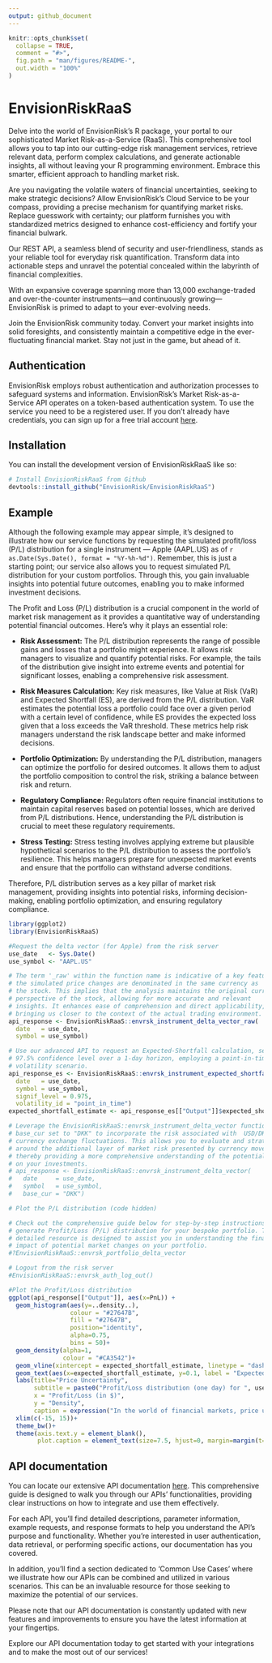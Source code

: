 ```yaml
---
output: github_document
---
```


<!-- README.md is generated from README.Rmd. Please edit that file -->

```r
knitr::opts_chunk$set(
  collapse = TRUE,
  comment = "#>",
  fig.path = "man/figures/README-",
  out.width = "100%"
)
```

# EnvisionRiskRaaS

<!-- badges: start -->
<!-- badges: end -->

Delve into the world of EnvisionRisk's R package, your portal to our sophisticated Market Risk-as-a-Service (RaaS). This comprehensive tool allows you to tap into our cutting-edge risk management services, retrieve relevant data, perform complex calculations, and generate actionable insights, all without leaving your R programming environment. Embrace this smarter, efficient approach to handling market risk.

Are you navigating the volatile waters of financial uncertainties, seeking to make strategic decisions? Allow EnvisionRisk's Cloud Service to be your compass, providing a precise mechanism for quantifying market risks. Replace guesswork with certainty; our platform furnishes you with standardized metrics designed to enhance cost-efficiency and fortify your financial bulwark.

Our REST API, a seamless blend of security and user-friendliness, stands as your reliable tool for everyday risk quantification. Transform data into actionable steps and unravel the potential concealed within the labyrinth of financial complexities.

With an expansive coverage spanning more than 13,000 exchange-traded and over-the-counter instruments—and continuously growing—EnvisionRisk is primed to adapt to your ever-evolving needs.

Join the EnvisionRisk community today. Convert your market insights into solid foresights, and consistently maintain a competitive edge in the ever-fluctuating financial market. Stay not just in the game, but ahead of it.

## Authentication
EnvisionRisk employs robust authentication and authorization processes to safeguard systems and information. EnvisionRisk's Market Risk-as-a-Service API operates on a token-based authentication system. To use the service you need to be a registered user. If you don't already have credentials, you can sign up for a free trial account [here](https://envisionrisk.shinyapps.io/user_management). 

## Installation

You can install the development version of EnvisionRiskRaaS like so:

``` r
# Install EnvisionRiskRaaS from Github
devtools::install_github("EnvisionRisk/EnvisionRiskRaaS")
```
## Example

Although the following example may appear simple, it's designed to illustrate how our service functions by requesting the simulated profit/loss (P/L) distribution for a single instrument — Apple (AAPL.US) as of `r as.Date(Sys.Date(), format = "%Y-%h-%d")`. Remember, this is just a starting point; our service also allows you to request simulated P/L distribution for your custom portfolios. Through this, you gain invaluable insights into potential future outcomes, enabling you to make informed investment decisions.  

The Profit and Loss (P/L) distribution is a crucial component in the world of market risk management as it provides a quantitative way of understanding potential financial outcomes. Here's why it plays an essential role:

* **Risk Assessment:** The P/L distribution represents the range of possible gains and losses that a portfolio might experience. It allows risk managers to visualize and quantify potential risks. For example, the tails of the distribution give insight into extreme events and potential for significant losses, enabling a comprehensive risk assessment.

* **Risk Measures Calculation:** Key risk measures, like Value at Risk (VaR) and Expected Shortfall (ES), are derived from the P/L distribution. VaR estimates the potential loss a portfolio could face over a given period with a certain level of confidence, while ES provides the expected loss given that a loss exceeds the VaR threshold. These metrics help risk managers understand the risk landscape better and make informed decisions.

* **Portfolio Optimization:** By understanding the P/L distribution, managers can optimize the portfolio for desired outcomes. It allows them to adjust the portfolio composition to control the risk, striking a balance between risk and return.

* **Regulatory Compliance:** Regulators often require financial institutions to maintain capital reserves based on potential losses, which are derived from P/L distributions. Hence, understanding the P/L distribution is crucial to meet these regulatory requirements.

* **Stress Testing:** Stress testing involves applying extreme but plausible hypothetical scenarios to the P/L distribution to assess the portfolio's resilience. This helps managers prepare for unexpected market events and ensure that the portfolio can withstand adverse conditions.

Therefore, P/L distribution serves as a key pillar of market risk management, providing insights into potential risks, informing decision-making, enabling portfolio optimization, and ensuring regulatory compliance.

```r
library(ggplot2)
library(EnvisionRiskRaaS)

#Request the delta vector (for Apple) from the risk server
use_date   <- Sys.Date()
use_symbol <- "AAPL.US"

# The term '_raw' within the function name is indicative of a key feature: 
# the simulated price changes are denominated in the same currency as 
# the stock. This implies that the analysis maintains the original currency 
# perspective of the stock, allowing for more accurate and relevant 
# insights. It enhances ease of comprehension and direct applicability, 
# bringing us closer to the context of the actual trading environment.
api_response <- EnvisionRiskRaaS::envrsk_instrument_delta_vector_raw(
  date   = use_date, 
  symbol = use_symbol)

# Use our advanced API to request an Expected-Shortfall calculation, set at a 
# 97.5% confidence level over a 1-day horizon, employing a point-in-time 
# volatility scenario.
api_response_es <- EnvisionRiskRaaS::envrsk_instrument_expected_shortfall_raw(
  date   = use_date, 
  symbol = use_symbol,
  signif_level = 0.975,
  volatility_id = "point_in_time")
expected_shortfall_estimate <- api_response_es[["Output"]]$expected_shortfall

# Leverage the EnvisionRiskRaaS::envrsk_instrument_delta_vector function with 
# base_cur set to "DKK" to incorporate the risk associated with  USD/DKK 
# currency exchange fluctuations. This allows you to evaluate and strategize 
# around the additional layer of market risk presented by currency movements, 
# thereby providing a more comprehensive understanding of the potential impacts 
# on your investments.
# api_response <- EnvisionRiskRaaS::envrsk_instrument_delta_vector(
#   date     = use_date, 
#   symbol   = use_symbol,
#   base_cur = "DKK")

# Plot the P/L distribution (code hidden)

# Check out the comprehensive guide below for step-by-step instructions on how to 
# generate Profit/Loss (P/L) distribution for your bespoke portfolio. This 
# detailed resource is designed to assist you in understanding the financial 
# impact of potential market changes on your portfolio.
#?EnvisionRiskRaaS::envrsk_portfolio_delta_vector

# Logout from the risk server
#EnvisionRiskRaaS::envrsk_auth_log_out()

```
``` r
#Plot the Profit/Loss distribution
ggplot(api_response[["Output"]], aes(x=PnL)) +
  geom_histogram(aes(y=..density..), 
                 colour = "#27647B", 
                 fill = "#27647B", 
                 position="identity", 
                 alpha=0.75, 
                 bins = 50)+
  geom_density(alpha=1, 
               colour = "#CA3542")+
  geom_vline(xintercept = expected_shortfall_estimate, linetype = "dashed", colour = "#AEC0C9")+
  geom_text(aes(x=expected_shortfall_estimate, y=0.1, label = "Expected-Shortfall (97.5%, 1 day)"), colour="#57575F", angle=90)+
  labs(title="Price Uncertainty",
       subtitle = paste0("Profit/Loss distribution (one day) for ", use_symbol, " as seen from the ", use_date),
       x = "Profit/Loss (in $)", 
       y = "Density",
       caption = expression("In the world of financial markets, price uncertainty is a key element that contributes to market risk - the risk of losses in positions arising \nfrom movements in market prices. Risk management aims to quantify this risk and devise strategies to mitigate potential losses."))+
  xlim(c(-15, 15))+
  theme_bw()+
  theme(axis.text.y = element_blank(),
        plot.caption = element_text(size=7.5, hjust=0, margin=margin(t=15)))

```

## API documentation
You can locate our extensive API documentation [here](https://envisionrisk.stoplight.io/docs/api-aleadomus-documentation/9ed9f79a31a4a-market-risk-as-a-service-api). This comprehensive guide is designed to walk you through our APIs' functionalities, providing clear instructions on how to integrate and use them effectively.

For each API, you'll find detailed descriptions, parameter information, example requests, and response formats to help you understand the API's purpose and functionality. Whether you're interested in user authentication, data retrieval, or performing specific actions, our documentation has you covered.

In addition, you'll find a section dedicated to 'Common Use Cases' where we illustrate how our APIs can be combined and utilized in various scenarios. This can be an invaluable resource for those seeking to maximize the potential of our services.

Please note that our API documentation is constantly updated with new features and improvements to ensure you have the latest information at your fingertips.

Explore our API documentation today to get started with your integrations and to make the most out of our services!
